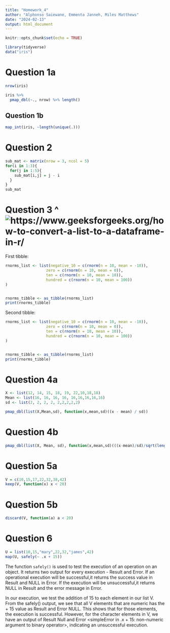 ```yaml
---
title: "Homework_4"
author: "Alphonso Saiewane, Emmenta Janneh, Miles Matthews"
date: "2024-02-13"
output: html_document
---
```


```r
knitr::opts_chunk$set(echo = TRUE)
```

```r
library(tidyverse)
data("iris")
```

# Question 1a

```r
nrow(iris)

iris %>% 
  pmap_dbl(~., nrow) %>% length()
```

## Question 1b
```r
map_int(iris, ~length(unique(.)))
```


# Question 2
```r
sub_mat <- matrix(nrow = 3, ncol = 5)
for(i in 1:3){
  for(j in 1:5){
    sub_mat[i,j] = j - i
  }
}
sub_mat
```


# Question 3 ^ ![ https://www.geeksforgeeks.org/how-to-convert-a-list-to-a-dataframe-in-r/](https://www.geeksforgeeks.org/how-to-convert-a-list-to-a-dataframe-in-r/)

First tibble:

```r
rnorms_list <- list(negative_10 = c(rnorm(n = 10, mean = -10)),
                  zero = c(rnorm(n = 10, mean = 0)),
                  ten = c(rnorm(n = 10, mean = 10)),
                  hundred = c(rnorm(n = 10, mean = 100))
)


rnorms_tibble <- as_tibble(rnorms_list)
print(rnorms_tibble)
```

Second tibble:

```r
rnorms_list <- list(negative_10 = c(rnorm(n = 10, mean = -10)),
                  zero = c(rnorm(n = 10, mean = 0)),
                  ten = c(rnorm(n = 10, mean = 10)),
                  hundred = c(rnorm(n = 10, mean = 100))
)


rnorms_tibble <- as_tibble(rnorms_list)
print(rnorms_tibble)
```

# Question 4a
```r
X <- list(12, 14, 15, 18, 19, 22,10,18,18)
Mean <- list(16, 16, 16, 16, 16,16,16,16,16)
sd <- list(2, 2, 2, 2, 2,2,2,2,2)

pmap_dbl(list(X,Mean,sd), function(x,mean,sd)((x - mean) / sd))
```

# Question 4b 
```r
pmap_dbl(list(X, Mean, sd), function(x,mean,sd)(((x-mean)/sd)/sqrt(length(X))))
```

# Question 5a
```r
V = c(10,15,17,22,32,38,42)
keep(V, function(x) x < 20)
```

# Question 5b
```r
discard(V, function(a) a < 20)
```

# Question 6
```r
U = list(10,15,"mary",22,32,"james",42)
map(U, safely(~ .x + 15))
```

The function `safely()` is used to test the execution of an operation on an object. It returns two output for every execution - Result and Error. If an operational execution will be successful,it returns the success value in Result and NULL in Error. If the execution will be unsuccessful,it returns NULL in Result and the error message in Error.

In our execution, we test the addition of 15 to each element in our list V. From the safely() output, we see that all V elements that are numeric has the + 15 value as Result and Error NULL. This shows that for those elements, the 
execution is successful. However, for the character elements in V, we have an output of Result Null and Error <simpleError in .x + 15: non-numeric argument to binary operator>, indicating an unsuccessful execution.


